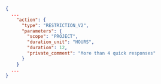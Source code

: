 ```json
{
  ...
    "action": {
      "type": "RESTRICTION_V2",
      "parameters": {
        "scope": "PROJECT",
        "duration_unit": "HOURS",
        "duration": 12,
        "private_comment": "More than 4 quick responses"
      }
    }
  ...
}
```